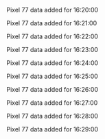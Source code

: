 Pixel 77 data added for 16:20:00

Pixel 77 data added for 16:21:00

Pixel 77 data added for 16:22:00

Pixel 77 data added for 16:23:00

Pixel 77 data added for 16:24:00

Pixel 77 data added for 16:25:00

Pixel 77 data added for 16:26:00

Pixel 77 data added for 16:27:00

Pixel 77 data added for 16:28:00

Pixel 77 data added for 16:29:00

